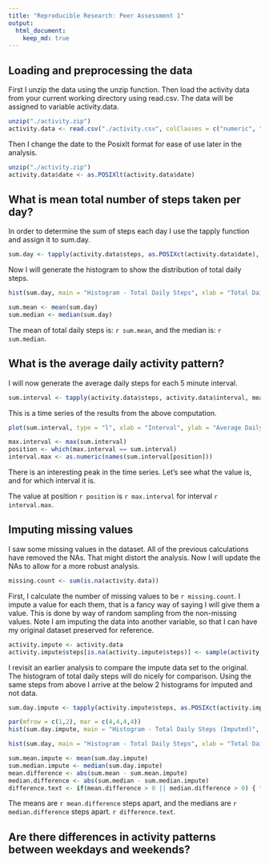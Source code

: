 ```yaml
---
title: "Reproducible Research: Peer Assessment 1"
output: 
  html_document:
    keep_md: true
---
```



## Loading and preprocessing the data
First I unzip the data using the unzip function. Then load the activity data from your current working directory using read.csv. The data will be assigned to variable activity.data.

```r
unzip("./activity.zip")
activity.data <- read.csv("./activity.csv", colClasses = c("numeric", "character", "numeric"))
```

Then I change the date to the Posixlt format for ease of use later in the analysis.

```r
unzip("./activity.zip")
activity.data$date <- as.POSIXlt(activity.data$date)
```

## What is mean total number of steps taken per day?
In order to determine the sum of steps each day I use the tapply function and assign it to sum.day.

```r
sum.day <- tapply(activity.data$steps, as.POSIXct(activity.data$date), sum, na.rm = TRUE)
```

Now I will generate the histogram to show the distribution of total daily steps.

```r
hist(sum.day, main = "Histogram - Total Daily Steps", xlab = "Total Daily Steps")
```

```r
sum.mean <- mean(sum.day)
sum.median <- median(sum.day)
```

The mean of total daily steps is: `r sum.mean`, and the median is: `r sum.median`.

## What is the average daily activity pattern?
I will now generate the average daily steps for each 5 minute interval.

```r
sum.interval <- tapply(activity.data$steps, activity.data$interval, mean, na.rm = TRUE)
```

This is a time series of the results from the above computation.

```r
plot(sum.interval, type = "l", xlab = "Interval", ylab = "Average Daily Steps", main = "Average Daily Steps Time Series")
```

```r
max.interval <- max(sum.interval)
position <- which(max.interval == sum.interval)
interval.max <- as.numeric(names(sum.interval[position]))
```
There is an interesting peak in the time series. Let's see what the value is, and for which interval it is.  

The value at position `r position` is  `r max.interval` for interval `r interval.max`.

## Imputing missing values
I saw some missing values in the dataset. All of the previous calculations have removed the NAs. That might distort the analysis. Now I will update the NAs to allow for a more robust analysis.  

```r
missing.count <- sum(is.na(activity.data))
```

First, I calculate the number of missing values to be `r missing.count`. I impute a value for each them, that is a fancy way of saying I will give them a value. This is done by way of random sampling from the non-missing values. Note I am imputing the data into another variable, so that I can have my original dataset preserved for reference.

```r
activity.impute <- activity.data
activity.impute$steps[is.na(activity.impute$steps)] <- sample(activity.impute$steps[!is.na(activity.impute$steps)], missing.count, replace = TRUE)
```

I revisit an earlier analysis to compare the impute data set to the original. The histogram of total daily steps will do nicely for comparison. Using the same steps from above I arrive at the below 2 histograms for imputed and not data.

```r
sum.day.impute <- tapply(activity.impute$steps, as.POSIXct(activity.impute$date), sum)
```

```r
par(mfrow = c(1,2), mar = c(4,4,4,4))
hist(sum.day.impute, main = "Histogram - Total Daily Steps (Imputed)", xlab = "Total Daily Steps")

hist(sum.day, main = "Histogram - Total Daily Steps", xlab = "Total Daily Steps")
```

```r
sum.mean.impute <- mean(sum.day.impute)
sum.median.impute <- median(sum.day.impute)
mean.difference <- abs(sum.mean - sum.mean.impute)
median.difference <- abs(sum.median - sum.median.impute)
difference.text <- if(mean.difference > 0 || median.difference > 0) { "There is a difference in center between the original and imputed datasets. Imputing normalizes the dataset."} else {"WOW! There is no difference in the center between the original and imputed datasets. Imputing doesn't change anything."}
```

The means are `r mean.difference` steps apart, and the medians are `r median.difference` steps apart. `r difference.text`.


## Are there differences in activity patterns between weekdays and weekends?
